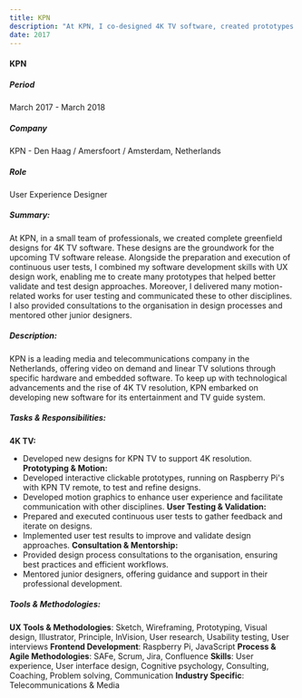 ```yaml
---
title: KPN
description: "At KPN, I co-designed 4K TV software, created prototypes for user testing, and mentored junior designers. I also delivered motion-related works and provided design process consultations."
date: 2017
---
```


#### KPN

##### **Period**  
March 2017 - March 2018
##### **Company**  
KPN - Den Haag / Amersfoort / Amsterdam, Netherlands
##### **Role**  
User Experience Designer
##### **Summary:**
At KPN, in a small team of professionals, we created complete greenfield designs for 4K TV software. These designs are the groundwork for the upcoming TV software release. Alongside the preparation and execution of continuous user tests, I combined my software development skills with UX design work, enabling me to create many prototypes that helped better validate and test design approaches. Moreover, I delivered many motion-related works for user testing and communicated these to other disciplines. I also provided consultations to the organisation in design processes and mentored other junior designers.
##### **Description:**  
KPN is a leading media and telecommunications company in the Netherlands, offering video on demand and linear TV solutions through specific hardware and embedded software. To keep up with technological advancements and the rise of 4K TV resolution, KPN embarked on developing new software for its entertainment and TV guide system.
##### **Tasks & Responsibilities:**
**4K TV:**
- Developed new designs for KPN TV to support 4K resolution.
**Prototyping & Motion:**
- Developed interactive clickable prototypes, running on Raspberry Pi's with KPN TV remote, to test and refine designs.
- Developed motion graphics to enhance user experience and facilitate communication with other disciplines.
**User Testing & Validation:**
- Prepared and executed continuous user tests to gather feedback and iterate on designs.
- Implemented user test results to improve and validate design approaches.
**Consultation & Mentorship:**
- Provided design process consultations to the organisation, ensuring best practices and efficient workflows.
- Mentored junior designers, offering guidance and support in their professional development.
##### **Tools & Methodologies:**
**UX Tools & Methodologies**: 
Sketch, Wireframing, Prototyping, Visual design, Illustrator, Principle, InVision, User research, Usability testing, User interviews
**Frontend Development**: 
Raspberry Pi, JavaScript
**Process & Agile Methodologies**: 
SAFe, Scrum, Jira, Confluence
**Skills**: 
User experience, User interface design, Cognitive psychology, Consulting, Coaching, Problem solving, Communication
**Industry Specific**: 
Telecommunications & Media